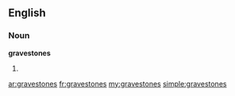 ==English==

===Noun===
'''gravestones'''

# {{plural of|[[gravestone]]}}

[[ar:gravestones]]
[[fr:gravestones]]
[[my:gravestones]]
[[simple:gravestones]]